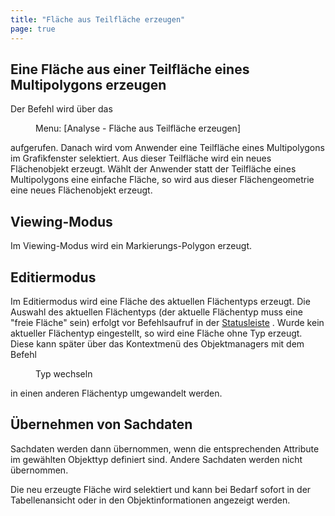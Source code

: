 ```yaml
---
title: "Fläche aus Teilfläche erzeugen"
page: true
---
```

## Eine Fl&#228;che aus einer Teilfl&#228;che eines Multipolygons erzeugen

Der Befehl wird &#252;ber das  <Menu> Menu: [Analyse - Fläche aus Teilfläche erzeugen] </Menu>  aufgerufen.
Danach wird vom Anwender eine Teilfl&#228;che eines Multipolygons im Grafikfenster selektiert. Aus dieser Teilfl&#228;che wird ein neues Fl&#228;chenobjekt erzeugt.
W&#228;hlt der Anwender statt der Teilfl&#228;che eines Multipolygons eine einfache Fl&#228;che, so wird aus dieser Fl&#228;chengeometrie eine neues Fl&#228;chenobjekt erzeugt.

## Viewing-Modus
Im Viewing-Modus wird ein Markierungs-Polygon erzeugt.

## Editiermodus
Im Editiermodus wird eine Fl&#228;che des aktuellen Fl&#228;chentyps erzeugt. 
Die Auswahl des aktuellen Fl&#228;chentyps (der aktuelle Fl&#228;chentyp muss eine &quot;freie Fl&#228;che&quot; sein) erfolgt vor Befehlsaufruf in der [Statusleiste](../fachschaleeditieren/statusleiste)
.
Wurde kein aktueller Fl&#228;chentyp eingestellt, so wird eine Fl&#228;che ohne Typ erzeugt. Diese kann sp&#228;ter &#252;ber das Kontextmen&#252; des Objektmanagers mit dem Befehl  <Menu>Typ wechseln</Menu>  in einen anderen Fl&#228;chentyp umgewandelt werden.

## &#220;bernehmen von Sachdaten
Sachdaten werden dann &#252;bernommen, wenn die entsprechenden Attribute im gew&#228;hlten Objekttyp definiert sind. Andere Sachdaten werden nicht &#252;bernommen. 

Die neu erzeugte Fl&#228;che wird selektiert und kann bei Bedarf sofort in der Tabellenansicht oder in den Objektinformationen angezeigt werden.
